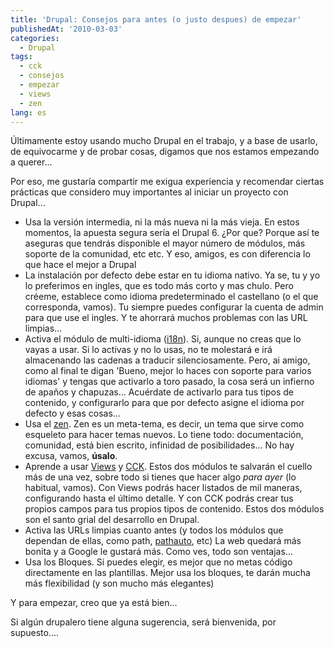 ```yaml
---
title: 'Drupal: Consejos para antes (o justo despues) de empezar'
publishedAt: '2010-03-03'
categories:
  - Drupal
tags:
  - cck
  - consejos
  - empezar
  - views
  - zen
lang: es
---
```


Últimamente estoy usando mucho Drupal en el trabajo, y a base de usarlo, de equivocarme y de probar cosas, digamos que nos estamos empezando a querer...

Por eso, me gustaría compartir me exigua experiencia y recomendar ciertas prácticas que considero muy importantes al iniciar un proyecto con Drupal...

- Usa la versión intermedia, ni la más nueva ni la más vieja. En estos momentos, la apuesta segura sería el Drupal 6. ¿Por que? Porque así te aseguras que tendrás disponible el mayor número de módulos, más soporte de la comunidad, etc etc. Y eso, amigos, es con diferencia lo que hace el mejor a Drupal
- La instalación por defecto debe estar en tu idioma nativo. Ya se, tu y yo lo preferimos en ingles, que es todo más corto y mas chulo. Pero créeme, establece como idioma predeterminado el castellano (o el que corresponda, vamos). Tu siempre puedes configurar la cuenta de admin para que use el ingles. Y te ahorrará muchos problemas con las URL limpias...
- Activa el módulo de multi-idioma ([i18n](http://drupal.org/project/i18n)). Si, aunque no creas que lo vayas a usar. Si lo activas y no lo usas, no te molestará e irá almacenando las cadenas a traducir silenciosamente. Pero, ai amigo, como al final te digan 'Bueno, mejor lo haces con soporte para varios idiomas' y tengas que activarlo a toro pasado, la cosa será un infierno de apaños y chapuzas... Acuérdate de activarlo para tus tipos de contenido, y configurarlo para que por defecto asigne el idioma por defecto y esas cosas...
- Usa el [zen](http://drupal.org/project/zen). Zen es un meta-tema, es decir, un tema que sirve como esqueleto para hacer temas nuevos. Lo tiene todo: documentación, comunidad, está bien escrito, infinidad de posibilidades... No hay excusa, vamos, **úsalo**.
- Aprende a usar [Views](http://drupal.org/project/views) y [CCK](http://drupal.org/project/cck). Estos dos módulos te salvarán el cuello más de una vez, sobre todo si tienes que hacer algo _para ayer_ (lo habitual, vamos). Con Views podrás hacer listados de mil maneras, configurando hasta el último detalle. Y con CCK podrás crear tus propios campos para tus propios tipos de contenido. Estos dos módulos son el santo grial del desarrollo en Drupal.
- Activa las URLs limpias cuanto antes (y todos los módulos que dependan de ellas, como path, [pathauto](http://drupal.org/project/pathauto), etc) La web quedará más bonita y a Google le gustará más. Como ves, todo son ventajas...
- Usa los Bloques. Si puedes elegir, es mejor que no metas código directamente en las plantillas. Mejor usa los bloques, te darán mucha más flexibilidad (y son mucho más elegantes)

Y para empezar, creo que ya está bien...

Si algún drupalero tiene alguna sugerencia, será bienvenida, por supuesto....
